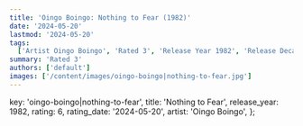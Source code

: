 ```yaml
---
title: 'Oingo Boingo: Nothing to Fear (1982)'
date: '2024-05-20'
lastmod: '2024-05-20'
tags:
  ['Artist Oingo Boingo', 'Rated 3', 'Release Year 1982', 'Release Decade 1980']
summary: 'Rated 3'
authors: ['default']
images: ['/content/images/oingo-boingo|nothing-to-fear.jpg']
---
```


  key: 'oingo-boingo|nothing-to-fear',
  title: 'Nothing to Fear',
  release_year: 1982,
  rating: 6,
  rating_date: '2024-05-20',
  artist: 'Oingo Boingo',
};

<MusicRating data={data} />
